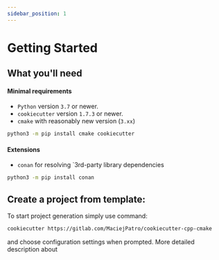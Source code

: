 ```yaml
---
sidebar_position: 1
---
```


# Getting Started

## What you'll need
#### Minimal requirements
- `Python` version `3.7` or newer.
- `cookiecutter` version `1.7.3` or newer.
- `cmake` with reasonably new version (`3.xx`)
```bash
python3 -m pip install cmake cookiecutter
```
#### Extensions
- `conan` for resolving `3rd-party library dependencies
```bash
python3 -m pip install conan
```

## Create a project from template:

To start project generation simply use command:

```bash
cookiecutter https://gitlab.com/MaciejPatro/cookiecutter-cpp-cmake
```

and choose configuration settings when prompted. More detailed description about

